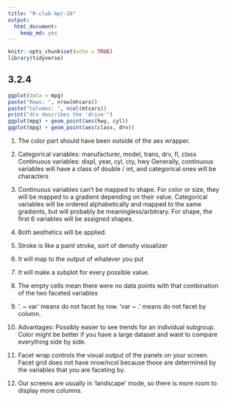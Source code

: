 ```yaml
---
title: "R-club-Apr-26"
output: 
  html_document: 
    keep_md: yes
---
```


```r
knitr::opts_chunk$set(echo = TRUE)
library(tidyverse)
```

## 3.2.4

```r
ggplot(data = mpg)
paste("Rows: ", nrow(mtcars))
paste("Columns: ", ncol(mtcars))
print("drv describes the 'drive'")
ggplot(mpg) + geom_point(aes(hwy, cyl))
ggplot(mpg) + geom_point(aes(class, drv))
```


1. The color part should have been outside of the aes wrapper.
2. Categorical variables: manufacturer, model, trans, drv, fl, class
      Continuous variables: displ, year, cyl, cty, hwy
      Generally, continuous variables will have a class of double / int, and categorical ones will be characters
3. Continuous variables can't be mapped to shape. For color or size, they will be mapped to a gradient depending on their value. Categorical variables will be ordered alphabetically and mapped to the same gradients, but will probably be meaningless/arbitrary. For shape, the first 6 variables will be assigned shapes. 
4. Both aesthetics will be applied.
5. Stroke is like a paint stroke, sort of density visualizer
6. It will map to the output of whatever you put

1. It will make a subplot for every possible value.
2. The empty cells mean there were no data points with that combination of the two faceted variables
3. '. ~ var' means do not facet by row. 'var ~ .' means do not facet by column.
4. Advantages: Possibly easier to see trends for an individual subgroup. Color might be better if you have a large dataset and want to compare everything side by side.
5. Facet wrap controls the visual output of the panels on your screen. Facet grid does not have nrow/ncol because those are determined by the variables that you are faceting by.
6. Our screens are usually in 'landscape' mode, so there is more room to display more columns.

